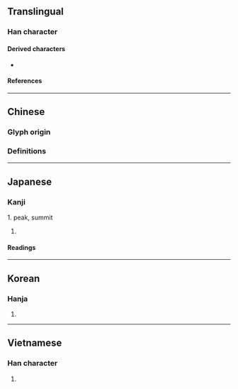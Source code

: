 {{also|峰}}
{{character info}}
==Translingual==

===Han character===
{{Han char|rn=46|rad=山|as=07|sn=10|four=22504|canj=UHEJ,XUHEJ|ids=⿱山夆}}

====Derived characters====
*{{l|mul|[[𪮘]], [[鎽]], [[𪼇]], [[𣺿]], [[㷨]], [[𣗏]], [[𡻀]], [[𨕱]], [[𩥪]], [[𧏢]]}}

====References====
{{Han ref|kx=0311.300|dkj=08093|dj=0611.300|hdz=10775.190|uh=5CEF}}

----

==Chinese==

===Glyph origin===
{{Han etym}}

===Definitions===
{{zh-see|峰|v}}

----

==Japanese==

===Kanji===
{{ja-kanji|grade=|rs=山07}}
1. peak, summit
# {{rfdef|ja|sort=山07}}

====Readings====
{{ja-readings
|goon=ふ
|kanon=ほう<はぅ
|kanyoon=ぶ
|kun=みね-
}}

----

==Korean==

===Hanja===
{{ko-hanja|hangeul=봉|rv=bong|mr=pong}}

# {{rfdef|ko|sort=山07}}

----

==Vietnamese==

===Han character===
{{vi-readings|reading=phong|rs=山07}}

# {{rfdef|vi|sort=山07}}